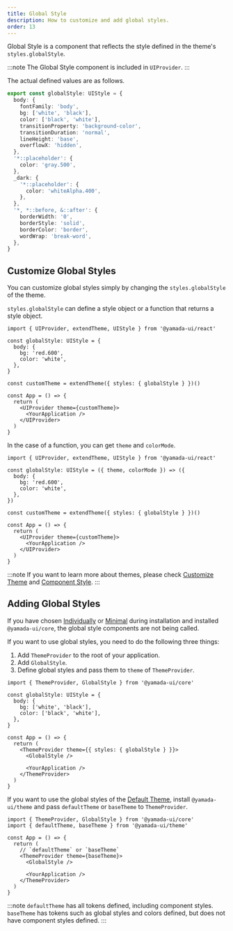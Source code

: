 ```yaml
---
title: Global Style
description: How to customize and add global styles.
order: 13
---
```


Global Style is a component that reflects the style defined in the theme's `styles.globalStyle`.

:::note
The Global Style component is included in `UIProvider`.
:::

The actual defined values are as follows.

```ts title=global-style.ts
export const globalStyle: UIStyle = {
  body: {
    fontFamily: 'body',
    bg: ['white', 'black'],
    color: ['black', 'white'],
    transitionProperty: 'background-color',
    transitionDuration: 'normal',
    lineHeight: 'base',
    overflowX: 'hidden',
  },
  '*::placeholder': {
    color: 'gray.500',
  },
  _dark: {
    '*::placeholder': {
      color: 'whiteAlpha.400',
    },
  },
  '*, *::before, &::after': {
    borderWidth: '0',
    borderStyle: 'solid',
    borderColor: 'border',
    wordWrap: 'break-word',
  },
}
```

## Customize Global Styles

You can customize global styles simply by changing the `styles.globalStyle` of the theme.

`styles.globalStyle` can define a style object or a function that returns a style object.

```tsx live=false
import { UIProvider, extendTheme, UIStyle } from '@yamada-ui/react'

const globalStyle: UIStyle = {
  body: {
    bg: 'red.600',
    color: 'white',
  },
}

const customTheme = extendTheme({ styles: { globalStyle } })()

const App = () => {
  return (
    <UIProvider theme={customTheme}>
      <YourApplication />
    </UIProvider>
  )
}
```

In the case of a function, you can get `theme` and `colorMode`.

```tsx live=false
import { UIProvider, extendTheme, UIStyle } from '@yamada-ui/react'

const globalStyle: UIStyle = ({ theme, colorMode }) => ({
  body: {
    bg: 'red.600',
    color: 'white',
  },
})

const customTheme = extendTheme({ styles: { globalStyle } })()

const App = () => {
  return (
    <UIProvider theme={customTheme}>
      <YourApplication />
    </UIProvider>
  )
}
```

:::note
If you want to learn more about themes, please check [Customize Theme](/styled-system/theming/customize-theme) and [Component Style](/styled-system/theming/component-style).
:::

## Adding Global Styles

If you have chosen [Individually](/getting-started/installation/individually) or [Minimal](/getting-started/installation/minimal) during installation and installed `@yamada-ui/core`, the global style components are not being called.

If you want to use global styles, you need to do the following three things:

1. Add `ThemeProvider` to the root of your application.
2. Add `GlobalStyle`.
3. Define global styles and pass them to `theme` of `ThemeProvider`.

```tsx live=false highlight={3,4,5,6,7,8,12,13,16}
import { ThemeProvider, GlobalStyle } from '@yamada-ui/core'

const globalStyle: UIStyle = {
  body: {
    bg: ['white', 'black'],
    color: ['black', 'white'],
  },
}

const App = () => {
  return (
    <ThemeProvider theme={{ styles: { globalStyle } }}>
      <GlobalStyle />

      <YourApplication />
    </ThemeProvider>
  )
}
```

If you want to use the global styles of the [Default Theme](/styled-system/theming/default-theme), install `@yamada-ui/theme` and pass `defaultTheme` or `baseTheme` to `ThemeProvider`.

<PackageManagers packageNameOrCommand='@yamada-ui/theme' />

```tsx live=false highlight={7,8,11}
import { ThemeProvider, GlobalStyle } from '@yamada-ui/core'
import { defaultTheme, baseTheme } from '@yamada-ui/theme'

const App = () => {
  return (
    // `defaultTheme` or `baseTheme`
    <ThemeProvider theme={baseTheme}>
      <GlobalStyle />

      <YourApplication />
    </ThemeProvider>
  )
}
```

:::note
`defaultTheme` has all tokens defined, including component styles.
`baseTheme` has tokens such as global styles and colors defined, but does not have component styles defined.
:::

